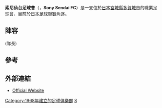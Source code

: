 {{noteTA
|G1=Football
|G2=JLeague
}}
{{Infobox football club |
  clubname =  索尼仙台足球會<br> ソニー仙台 FC |
  image = SonySendailogo.gif |    
  fullname = Sony Sendai Football Club |
  founded  = {{Start date and age|1968}} |
  ground   = [[仙台體育場|仙台體育場]]|
  city = {{flagicon|Japan}} [[宮城縣|宮城縣]]，[[多賀城市|多賀城市]]|
  capacity = 19,694 |
  manager  = {{flagicon|Japan}} [[石川雅人|石川雅人]] |
  league   = [[日本足球聯賽_(1999年以後)|日本足球聯賽]] |
  season   = 2014 |
  position = 5 |
  pattern_la1=|pattern_b1=|pattern_ra1=|
  leftarm1=00BFFF|body1=00BFFF|rightarm1=00BFFF|shorts1=000066|socks1=000066|
  pattern_la2=|pattern_b2=|pattern_ra2=|
  leftarm2=FFFFFF|body2=FFFFFF|rightarm2=FFFFFF|shorts2=FFFFFF|socks2=FFFFFF|
}}
'''索尼仙台足球會'''（{{lang-ja|'''ソニー仙台FC'''}}，'''Sony Sendai FC'''）是一支位於[[日本|日本]][[宮城縣|宮城縣]][[多賀城市|多賀城市]]的職業足球會，目前於[[日本足球聯賽_(1999年以後)|日本足球聯賽]]角逐。


==陣容==
{{updated|2015年}}

{{Fs start}}
{{Fs player|no=1|nat=Japan|name=[[金子進|金子進]]|pos=GK}}
{{Fs player|no=2|nat=Japan|name=[[松岡祐介|松岡祐介]]|pos=DF}}
{{Fs player|no=3|nat=Japan|name=[[荻原健太|荻原健太]]|pos=MF}}
{{Fs player|no=4|nat=Japan|name=[[瀬田貴仁|瀬田貴仁]]|pos=MF}}(隊長)
{{Fs player|no=5|nat=Japan|name=[[山田佑介|山田佑介]]|pos=DF}}
{{Fs player|no=6|nat=Japan|name=[[松藤正伸|松藤正伸]]|pos=DF}}
{{Fs player|no=7|nat=Japan|name=[[大瀧義史|大瀧義史]]|pos=MF}}
{{Fs player|no=8|nat=Japan|name=[[前澤甲気|前澤甲気]]|pos=FW}}
{{Fs player|no=9|nat=Japan|name=[[村田純平|村田純平]]|pos=FW}}
{{Fs player|no=10|nat=Japan|name=[[澤口泉|澤口泉]]|pos=FW}}
{{Fs player|no=11|nat=Japan|name=[[中村元|中村元]]|pos=FW}}
{{Fs player|no=13|nat=Japan|name=[[森原慎之佑|森原慎之佑]]|pos=MF}}
{{Fs player|no=15|nat=Japan|name=[[前田和之|前田和之]]|pos=MF}}
{{Fs mid}}
{{Fs player|no=16|nat=Japan|name=[[小泉慶治|小泉慶治]]|pos=FW}}
{{Fs player|no=17|nat=Japan|name=[[田中豪紀|田中豪紀]]|pos=FW}}
{{Fs player|no=18|nat=Japan|name=[[秋元佑太|秋元佑太]]|pos=MF}}
{{Fs player|no=19|nat=Japan|name=[[細見諒|細見諒]]|pos=MF}}
{{Fs player|no=20|nat=Japan|name=[[比嘉隼人|比嘉隼人]]|pos=DF}}
{{Fs player|no=21|nat=Japan|name=[[川口大紀|川口大紀]]|pos=GK}}
{{Fs player|no=22|nat=Japan|name=[[吉田吏玖|吉田吏玖]]|pos=DF}}
{{Fs player|no=23|nat=Japan|name=[[金子貴裕|金子貴裕]]|pos=DF}}
{{Fs player|no=24|nat=Japan|name=[[佐藤秀行|佐藤秀行]]|pos=DF}}
{{Fs player|no=25|nat=Japan|name=[[内野裕太|内野裕太]]|pos=FW}}
{{Fs player|no=26|nat=Japan|name=[[有間潤|有間潤]]|pos=FW}}
{{Fs player|no=32|nat=Japan|name=[[瀧本雄太|瀧本雄太]]|pos=GK}}
{{Fs end}}

==參考==
{{Reflist}}

== 外部連結 ==
* {{ja icon}} [http://www.sonysendaifc.jp/ Official Website]

[[Category:1968年建立的足球俱樂部|Category:1968年建立的足球俱樂部]]
[[Category:日本足球俱樂部|S]]